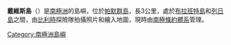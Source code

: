 {{coord|64|6|S|62|4|W|source:GNIS|display=title}}

'''戴維斯島'''（{{lang-en|Davis Island}}）是[[南極洲|南極洲]]的島嶼，位於[[帕默群島|帕默群島]]，長3公里，處於[[布拉班特島|布拉班特島]]和[[列日島|列日島]]之間，由[[比利時|比利時]]探險隊拍攝照片和繪入地圖，現時由[[南極條約體系|南極條約體系]]管理。

{{Antarctica-geo-stub}}
[[Category:南極洲島嶼|Category:南極洲島嶼]]